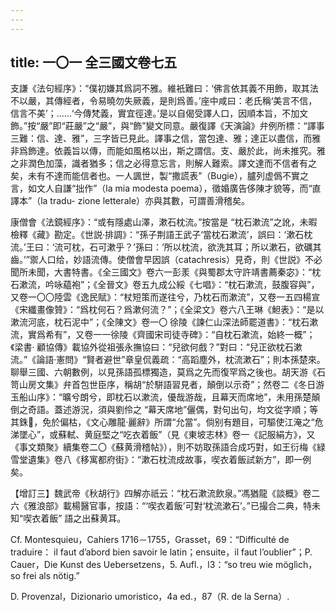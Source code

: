 ```yaml
---
---
---
```

title: 一〇一 全三國文卷七五
---




支謙《法句經序》：“僕初嫌其爲詞不雅。維衹難曰：‘佛言依其義不用飾，取其法不以嚴，其傳經者，令易曉勿失厥義，是則爲善。’座中咸曰：老氏稱‘美言不信，信言不美’；……‘今傳梵義，實宜徑達。’是以自偈受譯人口，因順本旨，不加文飾。”按“嚴”即“莊嚴”之“嚴”，與“飾”變文同意。嚴復譯《天演論》弁例所標：“譯事三難：信、達、雅”，三字皆已見此。譯事之信，當包達、雅；達正以盡信，而雅非爲飾達。依義旨以傳，而能如風格以出，斯之謂信。支、嚴於此，尚未推究。雅之非潤色加藻，識者猶多；信之必得意忘言，則解人難索。譯文達而不信者有之矣，未有不達而能信者也。一人諷世，製“撒謊表”（Bugie），臚列虚僞不實之言，如文人自謙“拙作”（la mia modesta poema），徵婚廣告侈陳才貌等，而“直譯本”（la tradu- zione letterale）亦與其數，可謂善滑稽矣。

康僧會《法鏡經序》：“或有隱處山澤，漱石枕流。”按當是 “枕石漱流”之訛，未暇檢釋《藏》勘定。《世説·排調》：“孫子荆語王武子‘當枕石漱流’，誤曰：‘漱石枕流。’王曰：‘流可枕，石可漱乎？’孫曰：‘所以枕流，欲洗其耳；所以漱石，欲礪其齒。’”禦人口给，妙語流傳。使僧會早因誤（catachresis）見奇，則《世説》不必聞所未聞，大書特書。《全三國文》卷六一彭羕《與蜀郡太守許靖書薦秦宓》：“枕石漱流，吟咏藴袍”；《全晉文》卷五九成公綏《七唱》：“枕石漱流，鼓腹容與”，又卷一〇〇陸雲《逸民賦》：“杖短策而遂往兮，乃枕石而漱流”，又卷一五四楊宣《宋纖畫像贊》：“爲枕何石？爲漱何流？”；《全梁文》卷六八王琳《䱇表》：“是以漱流河底，枕石泥中”；《全陳文》卷一〇 徐陵《諫仁山深法師罷道書》：“枕石漱流，實爲希有”，又卷一一徐陵《齊國宋司徒寺碑》：“自枕石漱流，始終一概”；《梁書· 顧協傳》載協外從祖張永撫協曰：“兒欲何戲？”對曰：“兒正欲枕石漱流。”《論語·憲問》“賢者避世”章皇侃義疏：“高蹈塵外，枕流漱石”；則本孫楚來。聊舉三國、六朝數例，以見孫語孤標獨造，莫爲之先而復罕爲之後也。胡天游《石笥山房文集》弁首包世臣序，稱胡“於駢語習見者，顛倒以示奇”；然卷二《冬日游玉船山序》：“曠兮朗兮，即枕石以漱流，優哉游哉，且幕天而席地”，未用孫楚顛倒之奇語。蓋述游況，須與劉伶之 “幕天席地”儷偶，對句出句，均文從字順；等其銖𨨄，免於偏枯，《文心雕龍·麗辭》所謂“允當”。倘别有題目，可驅使江淹之“危涕墜心”，或蘇軾、黄庭堅之“吃衣着飯”（見《東坡志林》卷一《記服絹方》，又《事文類聚》續集卷二〇《蘇黄滑稽帖》），則不妨取孫語合成巧對，如王衍梅《緑雪堂遺集》卷八《移寓都府街》：“漱石枕流成故事，喫衣着飯試新方”，即一例矣。

【增訂三】魏武帝《秋胡行》四解亦祇云：“枕石漱流飲泉。”馮猶龍《談概》卷二六《雅浪部》載楊醫官事，按語：“‘喫衣着飯’可對‘枕流漱石’。”已撮合二典，特未知“喫衣着飯” 語之出蘇黄耳。

Cf. Montesquieu，Cahiers 1716－1755，Grasset，69：“Difficulté de traduire： il faut d’abord bien savoir le latin；ensuite，il faut l’oublier”；P. Cauer，Die Kunst des Uebersetzens，5. Aufl.，l3：“so treu wie möglìch，so frei als nötig.”

D. Provenzal，Dizionario umoristico，4a ed.，87（R. de la Serna）.